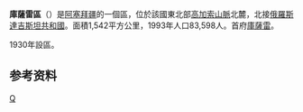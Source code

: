 {{Infobox settlement
|name=庫薩雷區
| other_name                   = Qusar District
| type                   = [[阿塞拜疆行政区划|区]]
| image_map              = Qusar District in Azerbaijan 2021.svg
| map_caption            = 在阿塞拜疆的位置
| parts_type             = 定居点<ref name="preslib">{{cite web |url=https://files.preslib.az/projects/azerbaijan/gl2.pdf |title=İnzibati-ərazi vahidləri |author=<!--Not stated--> |date= |website=preslib.az |publisher= |access-date=2021-02-28 |quote= |archive-date=2021-05-12 |archive-url=https://web.archive.org/web/20210512173320/https://files.preslib.az/projects/azerbaijan/gl2.pdf |dead-url=no }}</ref>
| parts                   = 90
| established_title       = 建立
| established_date        =1930-08-08
| subdivision_type       = [[国家|国家]]
| subdivision_name       = {{flag|Azerbaijan}}
| subdivision_type1      = [[阿塞拜疆行政区划|经济区]]
| subdivision_name1      = {{tsl|en|Quba-Khachmaz Economic Region||Quba-Khachmaz}}
| area_total_km2         = 1500
| area_footnotes         =
| population_as_of       = {{tsl|en|Census in Azerbaijan||2020}}
| population_footnotes   = <ref name="statgov">{{cite web |url=https://www.stat.gov.az/source/demoqraphy/ap/az/population_2020.zip |title=Population of Azerbaijan |author=<!--Not stated--> |date= |website=stat.gov.az |publisher=[[阿塞拜疆国家统计委员会|State Statistics Committee]] |access-date=2021-02-22 |quote= |archive-date=2020-06-30 |archive-url=https://web.archive.org/web/20200630134755/https://www.stat.gov.az/source/demoqraphy/ap/az/population_2020.zip |dead-url=no }}</ref>
| population_total       = 99000
| population_metro       =
| population_density_km2 = auto
| timezone               = [[阿塞拜疆标准时间|AZT]]
| utc_offset             = +4
| postal_code            = 3800
| seat_type              = 首府
| seat                   = [[庫薩雷|庫薩雷]]
| leader_title           = 区长
| leader_name            = Shair Alkhasov
| website                = {{URL|www.qusar-ih.gov.az}}
}}
'''庫薩雷區'''（{{lang-az|Qusar}}）是[[阿塞拜疆|阿塞拜疆]]的一個區，位於該國東北部[[高加索山脈|高加索山脈]]北麓，北接[[俄羅斯|俄羅斯]][[達吉斯坦共和國|達吉斯坦共和國]]。面積1,542平方公里，1993年人口83,598人。首府[[庫薩雷|庫薩雷]]。

1930年設區。

==参考资料==
{{refs}}

{{coord|display=title}}
{{亞塞拜然行政區劃}}
{{Authority control}}
[[Category:阿塞拜疆行政區劃|Q]]
{{Azerbaijan-geo-stub}}